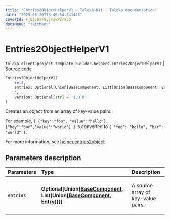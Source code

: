 ```yaml
---
title: "Entries2ObjectHelperV1 — Toloka-Kit | Toloka documentation"
date: "2023-06-20T13:46:54.341448"
coverId: F_bIcOYF9yjrxkPZrXc3
docsMenu: "tkitMenu"
---
```


# Entries2ObjectHelperV1

`toloka.client.project.template_builder.helpers.Entries2ObjectHelperV1` | [Source code](https://github.com/Toloka/toloka-kit/blob/v1.2.0/src/client/project/template_builder/helpers.py#L42)

```python
Entries2ObjectHelperV1(
    self,
    entries: Optional[Union[BaseComponent, List[Union[BaseComponent, Entry]]]] = None,
    *,
    version: Optional[str] = '1.0.0'
)
```

Creates an object from an array of key-value pairs.

For example,
`[ {"key":"foo", "value":"hello"}, {"key":"bar","value":"world"} ]`
is converted to `{ "foo": "hello", "bar": "world" }`.

For more information, see [helper.entries2object](/docs/template-builder/reference/helper.entries2object).

## Parameters description

| Parameters | Type | Description |
| :----------| :----| :-----------|
`entries`|**Optional\[Union\[[BaseComponent](/docs/toloka-kit/reference/toloka.client.project.template_builder.base.BaseComponent), List\[Union\[[BaseComponent](/docs/toloka-kit/reference/toloka.client.project.template_builder.base.BaseComponent), [Entry](/docs/toloka-kit/reference/toloka.client.project.template_builder.helpers.Entries2ObjectHelperV1.Entry)\]\]\]\]**|<p>A source array of key-value pairs.</p>